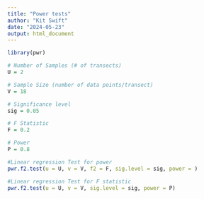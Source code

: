 ```yaml
---
title: "Power tests"
author: "Kit Swift"
date: "2024-05-23"
output: html_document
---
```

 
 
 
```r
library(pwr)
```

```r
# Number of Samples (# of transects)
U = 2

# Sample Size (number of data points/transect)
V = 18

# Significance level
sig = 0.05

# F Statistic
F = 0.2

# Power 
P = 0.8

```

```r
#Linear regression Test for power
pwr.f2.test(u = U, v = V, f2 = F, sig.level = sig, power = )

#Linear regression Test for F statistic
pwr.f2.test(u = U, v = V, sig.level = sig, power = P)
```
